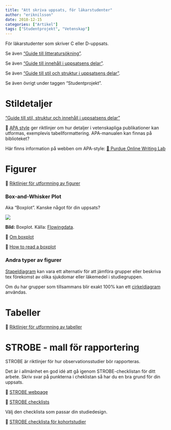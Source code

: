 ```yaml
---
title: "Att skriva uppsats, för läkarstudenter"
author: "eriknilsson"
date: 2018-12-15
categories: ["Artikel"]
tags: ["Studentprojekt", "Vetenskap"]
---
```


För läkarstudenter som skriver C eller D-uppsats.

Se även ["Guide till litteratursökning"](/post/writing-science-litterature-search).

Se även ["Guide till innehåll i uppsatsens delar"](/post/writing-science-content).

Se även ["Guide till stil och struktur i uppsatsens delar"](/post/writin-science-guide).

Se även övrigt under taggen "Studentprojekt".

# Stildetaljer

["Guide till stil, struktur och innehåll i uppsatsens delar"](/post/writin-science-guide)

&#x1F517; [APA style](https://www.apastyle.org/) ger riktlinjer om hur detaljer i vetenskapliga publikationer kan utformas, exemplevis tabellformattering. APA-manualen kan finnas på biblioteket?

Här finns information på webben om APA-style: [&#x1F517; Purdue Online Writing Lab](https://owl.purdue.edu/owl/research_and_citation/apa_style/apa_formatting_and_style_guide/general_format.html)

# Figurer

&#x1F517; [Riktlinjer för utformning av figurer](https://owl.purdue.edu/owl/research_and_citation/apa_style/apa_formatting_and_style_guide/apa_tables_and_figures_2.html)

### Box-and-Whisker Plot

Aka "Boxplot". Kanske något för din uppsats?

![](/media/boxplot.gif)

**Bild:** Boxplot. Källa: [Flowingdata](https://flowingdata.com/2008/02/15/how-to-read-and-use-a-box-and-whisker-plot/).

&#x1F517; [Om boxplot ](http://amsi.org.au/teacher_modules/Data_investigation_year_10.html#Quartiles_and_boxplots)

&#x1F517; [How to read a boxplot ](https://flowingdata.com/2008/02/15/how-to-read-and-use-a-box-and-whisker-plot/)

### Andra typer av figurer

[Stapeldiagram](https://www2.le.ac.uk/offices/ld/resources/numerical-data/bar-charts) kan vara ett alternativ för att jämföra grupper eller beskriva tex förekomst av olika sjukdomar eller läkemedel i studiegruppen.

Om du har grupper som tillsammans blir exakt 100% kan ett [cirkeldiagram](https://www.mathsisfun.com/data/pie-charts.html) användas.

# Tabeller

&#x1F517; [Riktlinjer för utformning av tabeller](https://owl.purdue.edu/owl/research_and_citation/apa_style/apa_formatting_and_style_guide/apa_tables_and_figures_1.html)


<!-- ## Mall för rapportering av randomiserade kontrollerade studier: CONSORT -->

<!-- &#x1F517; [CONSORT webpage](http://www.consort-statement.org/) -->

<!-- [Consort checklist](http://www.consort-statement.org/download/Media/Default/Downloads/CONSORT%202010%20Checklist.doc) -->

# STROBE - mall för rapportering

STROBE är riktlinjer för hur observationsstudier bör rapporteras.

Det är i allmänhet en god idé att gå igenom STROBE-checklistan för ditt arbete. Skriv svar på punkterna i cheklistan så har du en bra grund för din uppsats.

&#x1F517; [STROBE webpage](https://www.strobe-statement.org/index.php?id=strobe-home)

&#x1F517; [STROBE checklists](https://www.strobe-statement.org/index.php?id=available-checklists)

Välj den checklista som passar din studiedesign.

&#x1F517; [STROBE checklista för kohortstudier](https://www.strobe-statement.org/fileadmin/Strobe/uploads/checklists/STROBE_checklist_cohort.doc)

